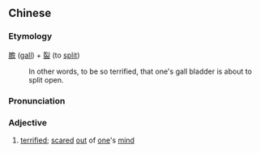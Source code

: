 {{also|胆裂}}
==Chinese==
{{zh-forms|s=胆裂}}

===Etymology===
[[膽]] ([[gall]]) + [[裂]] (to [[split]])
: In other words, to be so terrified, that one's gall bladder is about to split open.

===Pronunciation===
{{zh-pron
|m=dǎnliè
|cat=a
}}

===Adjective===
{{zh-adj}}

# {{lb|zh|archaic}} [[terrified]]; [[scared]] [[out]] of [[one]]'s [[mind]]
